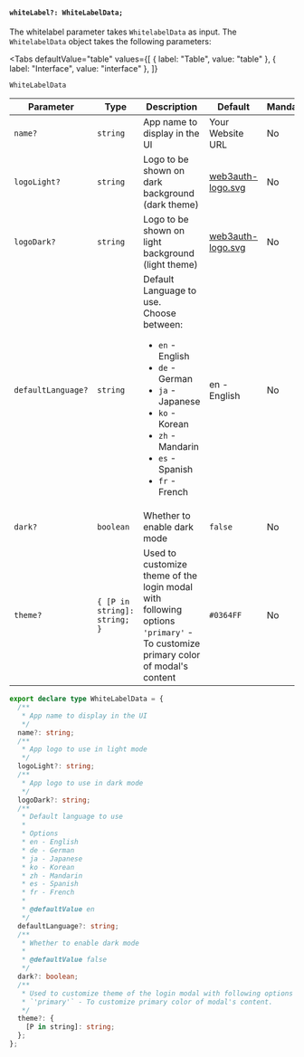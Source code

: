 
#### `whiteLabel?: WhiteLabelData;`

The whitelabel parameter takes `WhitelabelData` as input. The `WhitelabelData` object takes the following parameters:

<Tabs
  defaultValue="table"
  values={[
    { label: "Table", value: "table" },
    { label: "Interface", value: "interface" },
  ]}
>

<TabItem value="table">

`WhiteLabelData`

| Parameter          | Type                         | Description                                                                                                                                                                                        | Default                                                           | Mandatory |
| ------------------ | ---------------------------- | -------------------------------------------------------------------------------------------------------------------------------------------------------------------------------------------------- | ----------------------------------------------------------------- | --------- |
| `name?`            | `string`                     | App name to display in the UI                                                                                                                                                                      | Your Website URL                                                  | No        |
| `logoLight?`       | `string`                     | Logo to be shown on dark background (dark theme)                                                                                                                                                   | [web3auth-logo.svg](https://images.web3auth.io/web3auth-logo.svg) | No        |
| `logoDark?`        | `string`                     | Logo to be shown on light background (light theme)                                                                                                                                                 | [web3auth-logo.svg](https://images.web3auth.io/web3auth-logo.svg) | No        |
| `defaultLanguage?` | `string`                     | Default Language to use. <br/> Choose between: <ul><li>`en` - English</li><li>`de` - German</li><li>`ja` - Japanese</li><li>`ko` - Korean</li><li>`zh` - Mandarin</li><li>`es` - Spanish</li><li>`fr` - French</li></ul> | en - English                                                      | No        |
| `dark?`            | `boolean`                    | Whether to enable dark mode                                                                                                                                                                        | `false`                                                           | No        |
| `theme?`           | `{ [P in string]: string; }` | Used to customize theme of the login modal with following options <br /> `'primary'` - To customize primary color of modal's content                                                               | `#0364FF`                                                         | No        |

</TabItem>

<TabItem value="interface">

```ts
export declare type WhiteLabelData = {
  /**
   * App name to display in the UI
   */
  name?: string;
  /**
   * App logo to use in light mode
   */
  logoLight?: string;
  /**
   * App logo to use in dark mode
   */
  logoDark?: string;
  /**
   * Default language to use
   *
   * Options
   * en - English
   * de - German
   * ja - Japanese
   * ko - Korean
   * zh - Mandarin
   * es - Spanish
   * fr - French
   *
   * @defaultValue en
   */
  defaultLanguage?: string;
  /**
   * Whether to enable dark mode
   *
   * @defaultValue false
   */
  dark?: boolean;
  /**
   * Used to customize theme of the login modal with following options
   * `'primary'` - To customize primary color of modal's content.
   */
  theme?: {
    [P in string]: string;
  };
};
```

</TabItem>

</Tabs>
